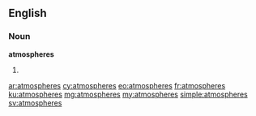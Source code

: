 {{also|atmospheres|atmosphères}}
==English==

===Noun===
'''atmospheres'''

# {{plural of|atmosphere}}

[[ar:atmospheres]]
[[cy:atmospheres]]
[[eo:atmospheres]]
[[fr:atmospheres]]
[[ku:atmospheres]]
[[mg:atmospheres]]
[[my:atmospheres]]
[[simple:atmospheres]]
[[sv:atmospheres]]